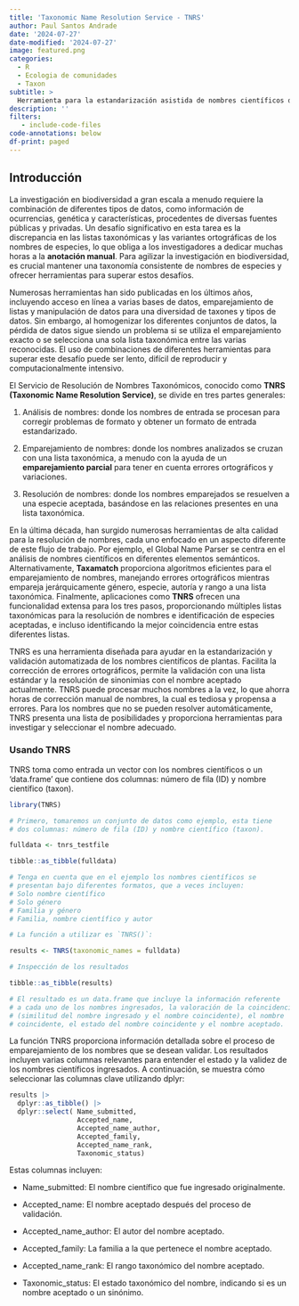 ```yaml
---
title: 'Taxonomic Name Resolution Service - TNRS'
author: Paul Santos Andrade
date: '2024-07-27'
date-modified: '2024-07-27'
image: featured.png
categories:
  - R
  - Ecologia de comunidades
  - Taxon 
subtitle: >
  Herramienta para la estandarización asistida de nombres científicos de plantas.
description: ''
filters:
   - include-code-files
code-annotations: below
df-print: paged
---
```


## Introducción

La investigación en biodiversidad a gran escala a menudo requiere la combinación de diferentes tipos de datos, como información de ocurrencias, genética y características, procedentes de diversas fuentes públicas y privadas. Un desafío significativo en esta tarea es la discrepancia en las listas taxonómicas y las variantes ortográficas de los nombres de especies, lo que obliga a los investigadores a dedicar muchas horas a la **anotación manual**. Para agilizar la investigación en biodiversidad, es crucial mantener una taxonomía consistente de nombres de especies y ofrecer herramientas para superar estos desafíos.

Numerosas herramientas han sido publicadas en los últimos años, incluyendo acceso en línea a varias bases de datos, emparejamiento de listas y manipulación de datos para una diversidad de taxones y tipos de datos. Sin embargo, al homogenizar los diferentes conjuntos de datos, la pérdida de datos sigue siendo un problema si se utiliza el emparejamiento exacto o se selecciona una sola lista taxonómica entre las varias reconocidas. El uso de combinaciones de diferentes herramientas para superar este desafío puede ser lento, difícil de reproducir y computacionalmente intensivo.

El Servicio de Resolución de Nombres Taxonómicos, conocido como **TNRS (Taxonomic Name Resolution Service)**, se divide en tres partes generales:

1. Análisis de nombres: donde los nombres de entrada se procesan para corregir problemas de formato y obtener un formato de entrada estandarizado.

2. Emparejamiento de nombres: donde los nombres analizados se cruzan con una lista taxonómica, a menudo con la ayuda de un **emparejamiento parcial** para tener en cuenta errores ortográficos y variaciones.

3. Resolución de nombres: donde los nombres emparejados se resuelven a una especie aceptada, basándose en las relaciones presentes en una lista taxonómica.


En la última década, han surgido numerosas herramientas de alta calidad para la resolución de nombres, cada uno enfocado en un aspecto diferente de este flujo de trabajo. Por ejemplo, el Global Name Parser se centra en el análisis de nombres científicos en diferentes elementos semánticos. Alternativamente, **Taxamatch** proporciona algoritmos eficientes para el emparejamiento de nombres, manejando errores ortográficos mientras empareja jerárquicamente género, especie, autoría y rango a una lista taxonómica. Finalmente, aplicaciones como **TNRS** ofrecen una funcionalidad extensa para los tres pasos, proporcionando múltiples listas taxonómicas para la resolución de nombres e identificación de especies aceptadas, e incluso identificando la mejor coincidencia entre estas diferentes listas.

TNRS es una herramienta diseñada para ayudar en la estandarización y validación automatizada de los nombres científicos de plantas. Facilita la corrección de errores ortográficos, permite la validación con una lista estándar y la resolución de sinonimias con el nombre aceptado actualmente. TNRS puede procesar muchos nombres a la vez, lo que ahorra horas de corrección manual de nombres, la cual es tediosa y propensa a errores. Para los nombres que no se pueden resolver automáticamente, TNRS presenta una lista de posibilidades y proporciona herramientas para investigar y seleccionar el nombre adecuado.

### Usando TNRS

TNRS toma como entrada un vector con los nombres científicos o un 'data.frame' que contiene dos columnas: número de fila (ID) y nombre científico (taxon).


```r
library(TNRS)

# Primero, tomaremos un conjunto de datos como ejemplo, esta tiene
# dos columnas: número de fila (ID) y nombre científico (taxon).

fulldata <- tnrs_testfile

tibble::as_tibble(fulldata)

# Tenga en cuenta que en el ejemplo los nombres científicos se
# presentan bajo diferentes formatos, que a veces incluyen:
# Solo nombre científico
# Solo género
# Familia y género
# Familia, nombre científico y autor

# La función a utilizar es `TNRS()`:

results <- TNRS(taxonomic_names = fulldata)

# Inspección de los resultados

tibble::as_tibble(results)

# El resultado es un data.frame que incluye la información referente
# a cada uno de los nombres ingresados, la valoración de la coincidencia
# (similitud del nombre ingresado y el nombre coincidente), el nombre
# coincidente, el estado del nombre coincidente y el nombre aceptado.


```

La función TNRS proporciona información detallada sobre el proceso de emparejamiento de los nombres que se desean validar. Los resultados incluyen varias columnas relevantes para entender el estado y la validez de los nombres científicos ingresados. A continuación, se muestra cómo seleccionar las columnas clave utilizando dplyr:

```r
results |> 
  dplyr::as_tibble() |> 
  dplyr::select( Name_submitted,
                 Accepted_name,
                 Accepted_name_author,
                 Accepted_family,
                 Accepted_name_rank,
                 Taxonomic_status)
```
Estas columnas incluyen:

- Name_submitted: El nombre científico que fue ingresado originalmente.

- Accepted_name: El nombre aceptado después del proceso de validación.

- Accepted_name_author: El autor del nombre aceptado.

- Accepted_family: La familia a la que pertenece el nombre aceptado.

- Accepted_name_rank: El rango taxonómico del nombre aceptado.

- Taxonomic_status: El estado taxonómico del nombre, indicando si es un nombre aceptado o un sinónimo.
